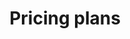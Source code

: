 ---
title: Pricing plans
sidebarTitle: Plans
url: "https://docs.smith.langchain.com/pricing/plans"
---